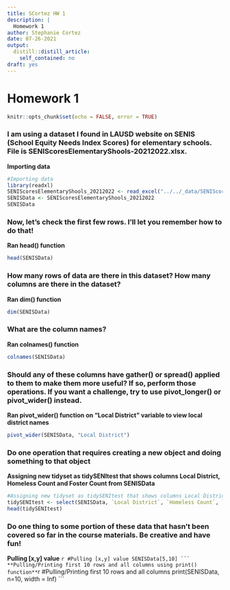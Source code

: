 ```yaml
---
title: SCortez HW 1
description: |
  Homework 1
author: Stephanie Cortez
date: 07-26-2021
output:
  distill::distill_article:
    self_contained: no
draft: yes
---
```

# Homework 1
```r
knitr::opts_chunk$set(echo = FALSE, error = TRUE)
```

### I am using a dataset I found in LAUSD website on SENIS (School Equity Needs Index Scores) for elementary schools. File is SENIScoresElementaryShools-20212022.xlsx.  
**Importing data**
```r
#Importing data
library(readxl)
SENIScoresElementaryShools_20212022 <- read_excel("../../_data/SENIScoresElementaryShools-20212022.xlsx")
SENISData <- SENIScoresElementaryShools_20212022
SENISData
```

### Now, let's check the first few rows. I'll let you remember how to do that!
**Ran head() function**
```r
head(SENISData)
```
### How many rows of data are there in this dataset? How many columns are there in the dataset?
**Ran dim() function**
```r
dim(SENISData)
```
### What are the column names?
**Ran colnames() function**
```r
colnames(SENISData)
```

### Should any of these columns have gather() or spread() applied to them to make them more useful? If so, perform those operations. If you want a challenge, try to use pivot_longer() or pivot_wider() instead.
**Ran pivot_wider() function on "Local District" variable to view local district names**
```r
pivot_wider(SENISData, "Local District")
```
### Do one operation that requires creating a new object and doing something to that object
**Assigning new tidyset as tidySENItest that shows columns Local District, Homeless Count and Foster Count from SENISData**
```r
#Assigning new tidyset as tidySENItest that shows columns Local District, Homeless Count and Foster Count from SENISData
tidySENItest <- select(SENISData, `Local District`, `Homeless Count`, `Foster Count`)
head(tidySENItest)
```
### Do one thing to some portion of these data that hasn't been covered so far in the course materials. Be creative and have fun!
**Pulling [x,y] value**
``````r
#Pulling [x,y] value
SENISData[5,10]
```
**Pulling/Printing first 10 rows and all columns using print() function**
``````r
#Pulling/Printing first 10 rows and all columns
print(SENISData, n=10, width = Inf)
```



